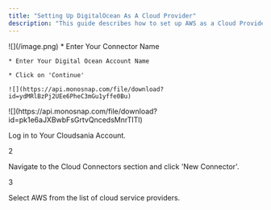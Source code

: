 ```yaml
---
title: "Setting Up DigitalOcean As A Cloud Provider"
description: "This guide describes how to set up AWS as a Cloud Provider on Cloudsania"
---
```


<Steps>
  <Step title="Log in to Your Cloudsania Account">

  </Step>

  <Step title="Navigate to the Cloud Connectors section and click 'New Connector'">

  </Step>

  <Step title="Select Digital Ocean from the list of Cloud Service Providers">
    ![](/image.png)
  </Step>

  <Step title="Provide Your Connector Details">
    * Enter Your Connector Name

    * Enter Your Digital Ocean Account Name

    * Click on 'Continue'

    ![](https://api.monosnap.com/file/download?id=ydMRlBzPj2UEe6PheC3mGu1yffe0Bu)
  </Step>

  <Step title="Configure Connector Access">
    ![](https://api.monosnap.com/file/download?id=pk1e6aJXBwbFsGrtvQncedsMnrTITl)
  </Step>

  <Step title="Step 6" />
</Steps>

Log in to Your Cloudsania Account.

2

Navigate to the Cloud Connectors section and click 'New Connector'.

3

Select AWS from the list of cloud service providers.